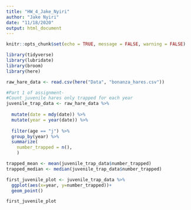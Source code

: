 ```yaml
---
title: "HW_4_Jake_Nyiri"
author: "Jake Nyiri"
date: "11/18/2020"
output: html_document
---
```


```r
knitr::opts_chunk$set(echo = TRUE, message = FALSE, warning = FALSE)
```

```r
library(tidyverse)
library(lubridate)
library(broom)
library(here)

raw_hare_data <- read.csv(here("Data", "bonanza_hares.csv"))

```

```r
#Part 1 of assignment-
#Count juvenile hares only trapped for each year
juvenile_trap_data <- raw_hare_data %>% 
  
  mutate(date = mdy(date)) %>% 
  mutate(year = year(date)) %>%  
  
  filter(age == "j") %>% 
  group_by(year) %>% 
  summarize(
    number_trapped = n(),
    )

trapped_mean <- mean(juvenile_trap_data$number_trapped)
trapped_median <- median(juvenile_trap_data$number_trapped)

```
```r
first_juvenile_plot <- juvenile_trap_data %>% 
  ggplot(aes(x=year, y=number_trapped))+
  geom_point()

first_juvenile_plot
```


